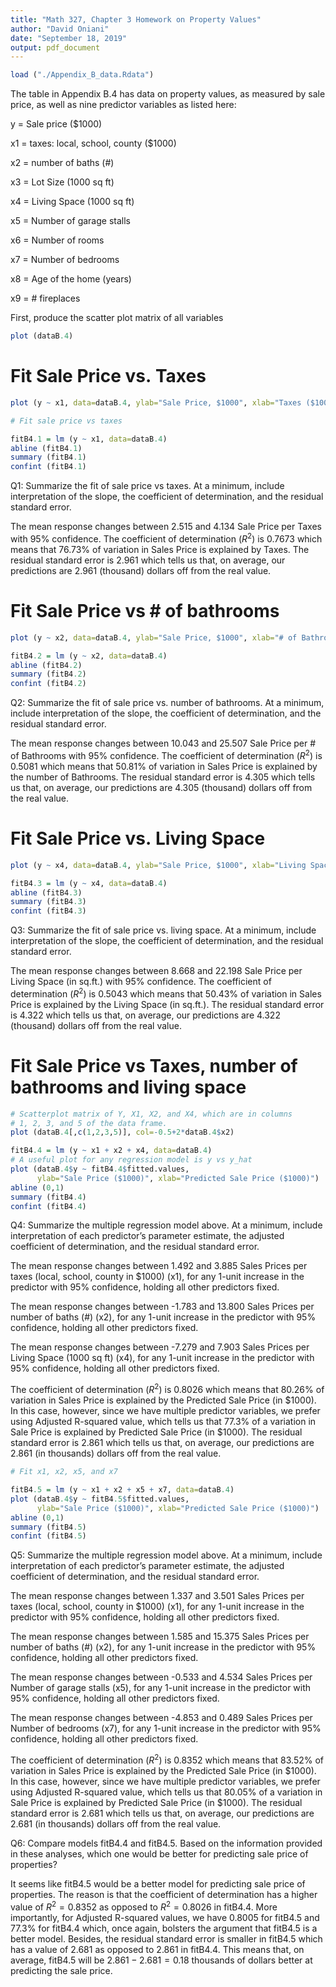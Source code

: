 ```yaml
---
title: "Math 327, Chapter 3 Homework on Property Values"
author: "David Oniani"
date: "September 18, 2019"
output: pdf_document
---
```

  
```r
load ("./Appendix_B_data.Rdata")
```

The table in Appendix B.4 has data on property values, as measured by sale price, as well as nine predictor variables as listed here:

y = Sale price ($1000)

x1 = taxes: local, school, county ($1000)

x2 = number of baths (#)

x3 = Lot Size (1000 sq ft)

x4 = Living Space (1000 sq ft)

x5 = Number of garage stalls

x6 = Number of rooms

x7 = Number of bedrooms

x8 = Age of the home (years)

x9 = # fireplaces

First, produce the scatter plot matrix of all variables

```r
plot (dataB.4)
```

# Fit Sale Price vs. Taxes

```r
plot (y ~ x1, data=dataB.4, ylab="Sale Price, $1000", xlab="Taxes ($1000)")

# Fit sale price vs taxes

fitB4.1 = lm (y ~ x1, data=dataB.4)
abline (fitB4.1)
summary (fitB4.1)
confint (fitB4.1)
```

Q1: Summarize the fit of sale price vs taxes.  At a minimum, include interpretation of the slope, the coefficient of determination, and the residual standard error.

The mean response changes between 2.515 and 4.134 Sale Price per Taxes with 95% confidence.
The coefficient of determination ($R^2$) is 0.7673 which means that 76.73\% of variation in Sales Price is explained by Taxes. The residual standard error is 2.961 which tells us that, on average, our predictions are 2.961 (thousand) dollars off from the real value.

# Fit Sale Price vs # of bathrooms

```r
plot (y ~ x2, data=dataB.4, ylab="Sale Price, $1000", xlab="# of Bathrooms")

fitB4.2 = lm (y ~ x2, data=dataB.4)
abline (fitB4.2)
summary (fitB4.2)
confint (fitB4.2)
```

Q2: Summarize the fit of sale price vs. number of bathrooms.  At a minimum, include interpretation of the slope, the coefficient of determination, and the residual standard error.

The mean response changes between 10.043 and 25.507 Sale Price per # of Bathrooms with 95% confidence. The coefficient of determination ($R^2$) is 0.5081 which means that 50.81\% of variation in Sales Price is explained by the number of Bathrooms. The residual standard error is 4.305 which tells us that, on average, our predictions are 4.305 (thousand) dollars off from the real value.

# Fit Sale Price vs. Living Space

```r
plot (y ~ x4, data=dataB.4, ylab="Sale Price, $1000", xlab="Living Space (sq.ft.)")

fitB4.3 = lm (y ~ x4, data=dataB.4)
abline (fitB4.3)
summary (fitB4.3)
confint (fitB4.3)
```

Q3: Summarize the fit of sale price vs. living space.  At a minimum, include interpretation of the slope, the coefficient of determination, and the residual standard error.

The mean response changes between 8.668 and 22.198 Sale Price per Living Space (in sq.ft.) with 95% confidence. The coefficient of determination ($R^2$) is 0.5043 which means that 50.43\% of variation in Sales Price is explained by the Living Space (in sq.ft.). The residual standard error is 4.322 which tells us that, on average, our predictions are 4.322 (thousand) dollars off from the real value.

# Fit Sale Price vs Taxes, number of bathrooms and living space

```r
# Scatterplot matrix of Y, X1, X2, and X4, which are in columns 
# 1, 2, 3, and 5 of the data frame.
plot (dataB.4[,c(1,2,3,5)], col=-0.5+2*dataB.4$x2)

fitB4.4 = lm (y ~ x1 + x2 + x4, data=dataB.4)
# A useful plot for any regression model is y vs y_hat
plot (dataB.4$y ~ fitB4.4$fitted.values, 
      ylab="Sale Price ($1000)", xlab="Predicted Sale Price ($1000)")
abline (0,1)
summary (fitB4.4)
confint (fitB4.4)
```

Q4: Summarize the multiple regression model above.  At a minimum, include interpretation of each predictor's parameter estimate, the adjusted coefficient of determination, and the residual standard error.

The mean response changes between 1.492 and 3.885 Sales Prices per taxes (local, school, county in $1000) (x1), for any 1-unit increase in the predictor with 95% confidence, holding all other predictors fixed.

The mean response changes between -1.783 and 13.800 Sales Prices per number of baths (#) (x2), for any 1-unit increase in the predictor with 95% confidence, holding all other predictors fixed.

The mean response changes between -7.279 and 7.903 Sales Prices per Living Space (1000 sq ft) (x4), for any 1-unit increase in the predictor with 95% confidence, holding all other predictors fixed.

The coefficient of determination ($R^2$) is 0.8026 which means that 80.26\% of variation in Sales Price is explained by the Predicted Sale Price (in $1000). In this case, however, since we have multiple predictor variables, we prefer using Adjusted R-squared value, which tells us that 77.3\% of a variation in Sale Price is explained by Predicted Sale Price (in $1000). The residual standard error is 2.861 which tells us that, on average, our predictions are 2.861 (in thousands) dollars off from the real value.

```r
# Fit x1, x2, x5, and x7

fitB4.5 = lm (y ~ x1 + x2 + x5 + x7, data=dataB.4)
plot (dataB.4$y ~ fitB4.5$fitted.values, 
      ylab="Sale Price ($1000)", xlab="Predicted Sale Price ($1000)")
abline (0,1)
summary (fitB4.5)
confint (fitB4.5)
```

Q5: Summarize the multiple regression model above.  At a minimum, include interpretation of each predictor's parameter estimate, the adjusted coefficient of determination, and the residual standard error.

The mean response changes between 1.337 and 3.501 Sales Prices per taxes (local, school, county in $1000) (x1), for any 1-unit increase in the predictor with 95% confidence, holding all other predictors fixed.

The mean response changes between 1.585 and 15.375 Sales Prices per number of baths (#) (x2), for any 1-unit increase in the predictor with 95% confidence, holding all other predictors fixed.

The mean response changes between -0.533 and 4.534 Sales Prices per Number of garage stalls (x5), for any 1-unit increase in the predictor with 95% confidence, holding all other predictors fixed.

The mean response changes between -4.853 and 0.489 Sales Prices per Number of bedrooms (x7), for any 1-unit increase in the predictor with 95% confidence, holding all other predictors fixed.

The coefficient of determination ($R^2$) is 0.8352 which means that 83.52\% of variation in Sales Price is explained by the Predicted Sale Price (in $1000). In this case, however, since we have multiple predictor variables, we prefer using Adjusted R-squared value, which tells us that 80.05\% of a variation in Sale Price is explained by Predicted Sale Price (in $1000). The residual standard error is 2.681 which tells us that, on average, our predictions are 2.681 (in thousands) dollars off from the real value.


Q6: Compare models fitB4.4 and fitB4.5.  Based on the information provided in these analyses, which one would be better for predicting sale price of properties?

It seems like fitB4.5 would be a better model for predicting sale price of properties. The reason is that the coefficient of determination has a higher value of $R^2 = 0.8352$ as opposed to $R^2 = 0.8026$ in fitB4.4. More importantly, for Adjusted R-squared values, we have 0.8005 for fitB4.5 and 77.3\% for fitB4.4 which, once again, bolsters the argument that fitB4.5 is a better model. Besides, the residual standard error is smaller in fitB4.5 which has a value of 2.681 as opposed to 2.861 in fitB4.4. This means that, on average, fitB4.5 will be $2.861 - 2.681 = 0.18$ thousands of dollars better at predicting the sale price.
